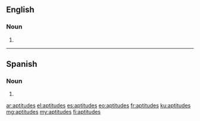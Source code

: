==English==

===Noun===
{{head|en|noun plural form}}

# {{plural of|aptitude|lang=en}}

----

==Spanish==

===Noun===
{{head|es|noun plural form}}

# {{plural of|aptitud|lang=es}}

[[ar:aptitudes]]
[[el:aptitudes]]
[[es:aptitudes]]
[[eo:aptitudes]]
[[fr:aptitudes]]
[[ku:aptitudes]]
[[mg:aptitudes]]
[[my:aptitudes]]
[[fi:aptitudes]]